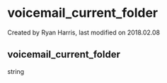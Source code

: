 
# voicemail_current_folder 

 Created by  Ryan Harris, last modified on 2018.02.08

## voicemail_current_folder

string



